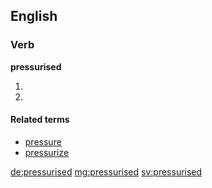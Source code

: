 ==English==

===Verb===
'''pressurised'''

# {{en-past of|pressurise}}
# {{alternative spelling of|pressurized}}

====Related terms====
* [[pressure]]
* [[pressurize]]

[[de:pressurised]]
[[mg:pressurised]]
[[sv:pressurised]]